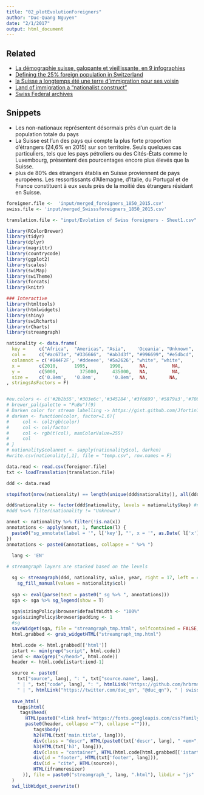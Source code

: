 ```yaml
---
title: "02_plotEvolutionForeigners"
author: "Duc-Quang Nguyen"
date: "2/1/2017"
output: html_document
---
```


## Related

* [La démographie suisse, galopante et vieillissante, en 9 infographies](http://www.swissinfo.ch/fre/politique/par-les-chiffres_la-démographie-suisse--galopante-et-vieillissante--en-9-infographies/41072892)
* [Defining the 25% foreign population in Switzerland](http://www.swissinfo.ch/eng/society/migration-series--part-1-_who-are-the-25--foreign-population-in-switzerland-/42412156)
* [la Suisse a longtemps été une terre d’immigration pour ses voisin](http://www.hebdo.ch/hebdo/cadrages/detail/démographie-la-suisse-longtemps-été-une-terre-d’immigration-pour-ses-voisins)
* [Land of immigration a "nationalist construct"](http://www.swissinfo.ch/eng/land-of-immigration-a--nationalist-construct-/30383440)
* [Swiss Federal archives](https://www.bar.admin.ch/bar/en/home/research/searching/topics/auf-den-spuren-von-aus--und-einwanderern/einwandererland-schweiz.html)

## Snippets
*  Les non-nationaux représentent désormais près d'un quart de la population totale du pays
* La Suisse est l'un des pays qui compte la plus forte proportion d'étrangers (24,6% en 2015) sur son territoire. Seuls quelques cas particuliers, tels que les pays pétroliers ou des Cités-États comme le Luxembourg, présentent des pourcentages encore plus élevés que la Suisse.
* plus de 80% des étrangers établis en Suisse proviennent de pays européens. Les ressortissants d'Allemagne, d'Italie, du Portugal et de France constituent à eux seuls près de la moitié des étrangers résidant en Suisse.


```r
foreigner.file <-  'input/merged_foreigners_1850_2015.csv'
swiss.file <- 'input/merged_Swisssforeigners_1850_2015.csv'

translation.file <- "input/Evolution of Swiss foreigners - Sheet1.csv"

library(RColorBrewer)
library(tidyr)
library(dplyr)
library(magrittr)
library(countrycode)
library(ggplot2)
library(scales)
library(swiMap)
library(swiTheme)
library(forcats)
library(knitr)

### Interactive 
library(htmltools)
library(htmlwidgets)
library(shiny)
library(swiRcharts)
library(rCharts)
library(streamgraph)

nationality <- data.frame(
  key =     c("Africa",  "Americas", "Asia",    'Oceania', "Unknown",   "Austria", "Turkey",  "Spain",   "France",   "Portugal", "Ex-Yugoslavia", "Germany", "Italy", "Other European country"),
  col =     c("#ac673e", "#336666",  "#ab3d3f", "#996699", "#e5dbcd",   "#2b2b55", "#b3cccc", "#345284", "#303e6c",  "#3f6699",  "#9db6c2",       "#708dad",  "#5879a3","#87a1b8"),
  colannot = c('#844F2F', '#ddeeee', '#5a2626', "white", "white",       "white"   , '#e0ebeb' , '#283F65', '#C9D6D6', '#304E75', '#788C95',       '#566C85', 'white', '#677B8D'),
  x =       c(2010,      1995,        1998,      NA,         NA,         NA,        1992,      1970,      1995,        1996,      1990,            1907,      1967,     1990 ),
  y =       c(5000,        375000,     435000,   NA,         NA,         NA,        575000,    714000,    720000,      810000,    1100000,       1030000,     1250000,  2000900),
  size =    c('0.8em',   '0.8em',      '0.8em',  NA,        NA,          NA,      '0.72em',   '0.72em',   '0.72em',   '0.85em',  '0.95em',         '1.2em',      '1.2em',   '1em' )
, stringsAsFactors = F)


#eu.colors <- c('#2b2b55','#303e6c','#345284','#3f6699','#5879a3','#708dad','#87a1b8','#9db6c2','#b3cccc')
# brewer_pal(palette = "PuBu")(9)
# Darken color for stream labelling -> https://gist.github.com/Jfortin1/72ef064469d1703c6b30
# darken <- function(color, factor=1.6){
#     col <- col2rgb(color)
#     col <- col/factor
#     col <- rgb(t(col), maxColorValue=255)
#     col
# }
# nationality$colannot <- sapply(nationality$col, darken)
#write.csv(nationality[,1], file = "temp.csv", row.names = F)
```

```r
data.read <- read.csv(foreigner.file)
txt <- loadTranslation(translation.file)

ddd <- data.read

stopifnot(nrow(nationality) == length(unique(ddd$nationality)), all(ddd$nationality %in% nationality$key))

ddd$nationality <- factor(ddd$nationality, levels = nationality$key) #nationality$key[nationality$key != 'Unknown']) #
#ddd %<>% filter(nationality != "Unknown")

annot <- nationality %>% filter(!is.na(x))
annotations <- apply(annot, 1, function(l) {
  paste0("sg_annotate(label = '", l['key'], "', x = '", as.Date( l['x'], format = "%Y"), "', y = ", as.numeric(l['y']), ", color = '", l['colannot'], "', size = '",  l['size'], "')")
})
annotations <- paste0(annotations, collapse = " %>% ")

  lang <- 'EN'
  
# streamgraph layers are stacked based on the levels

  sg <- streamgraph(ddd, nationality, value, year, right = 17, left = 40, height = 600, bottom = 29) %>%
    sg_fill_manual(values = nationality$col)
  
  sga <- eval(parse(text = paste0(" sg %>% ", annotations)))
  sga <- sga %>% sg_legend(show = T)
  
  sga$sizingPolicy$browser$defaultWidth <- "100%"
  sga$sizingPolicy$browser$padding <- 1
  #sg
  saveWidget(sga, file = "streamgraph_tmp.html", selfcontained = FALSE, libdir = "js")
  html.grabbed <- grab_widgetHTML("streamgraph_tmp.html")

  html.code <- html.grabbed[['html']]
  istart <- min(grep("script", html.code))
  iend <- max(grep("</head>", html.code))
  header <- html.code[istart:iend-1]

  source <- paste0(
    txt["source", lang], ": ", txt["source.name", lang],
    " | ", txt["code", lang], ": ", htmlLink("https://github.com/hrbrmstr/streamgraph", "streamgraphR"),
    " | ", htmlLink("https://twitter.com/duc_qn", "@duc_qn"), " | swissinfo.ch ")
  
  save_html(
    tags$html(
     tags$head(
       HTML(paste0("<link href='https://fonts.googleapis.com/css?family=Open+Sans+Condensed:300,700,300italic&subset=latin,cyrillic' rel='stylesheet' type='text/css'>",
       paste0(header, collapse =""), collapse =""))),
          tags$body(
          h2(HTML(txt['main.title', lang])),
          div(class = "descr", HTML(paste0(txt['descr', lang], " <em>", txt['descr2', lang], "</em>"))),
          h3(HTML(txt['h3', lang])),
          div(class = "container", HTML(html.code[html.grabbed[['istart']]:html.grabbed[['iend']]])),
          div(id = "footer", HTML(txt['footer', lang])),
          div(id = "cite", HTML(source)),
          HTML(iframeresizer)
      )), file = paste0("streamgraph_", lang, ".html"), libdir = "js"
  )
  swi_libWidget_overwrite()


```
